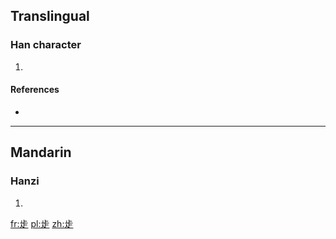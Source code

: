 ==Translingual==

===Han character===
{{Han char|rn=77|rad=止|as=04|sn=8|four=|canj=XX卜中一 (XXYLM), 卜中一人 (YLMO)}}

# {{defn|Han|sort=止04}}

====References====
* {{Han ref|kx=0576.040|dkj=16277|dj=0966.040|hdz=21441.010|uh=6B68|ud=27496}}

----

==Mandarin==

===Hanzi===
{{cmn-hanzi|pin=[[bù]] ([[bu4]])|wg=pu<sup>4</sup>}}

# {{defn|Mandarin|sort=止04}}

[[fr:歨]]
[[pl:歨]]
[[zh:歨]]